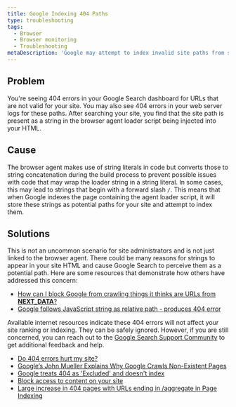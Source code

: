 ```yaml
---
title: Google Indexing 404 Paths
type: troubleshooting
tags:
  - Browser
  - Browser monitoring
  - Troubleshooting
metaDescription: 'Google may attempt to index invalid site paths from strings found in the agent loader.'
---
```


## Problem

You're seeing 404 errors in your Google Search dashboard for URLs that are not valid for your site. You may also see 404 errors in your web server logs for these paths. After searching your site, you find that the site path is present as a string in the browser agent loader script being injected into your HTML.

## Cause

The browser agent makes use of string literals in code but converts those to string concatenation during the build process to prevent possible issues with code that may wrap the loader string in a string literal. In some cases, this may lead to strings that begin with a forward slash `/`. This means that when Google indexes the page containing the agent loader script, it will store these strings as potential paths for your site and attempt to index them.

## Solutions

This is not an uncommon scenario for site administrators and is not just linked to the browser agent. There could be many reasons for strings to appear in your site HTML and cause Google Search to perceive them as a potential path. Here are some resources that demonstrate how others have addressed this concern:

- [How can I block Google from crawling things it thinks are URLs from __NEXT_DATA__?](https://stackoverflow.com/questions/75672103/how-can-i-block-google-from-crawling-things-it-thinks-are-urls-from-next-data)
- [Google follows JavaScript string as relative path - produces 404 error](https://webmasters.stackexchange.com/questions/50848/google-follows-javascript-string-as-relative-path-produces-404-error)

Available internet resources indicate these 404 errors will not affect your site ranking or indexing. They can be safely ignored. However, if you are still concerned, you can reach out to the [Google Search Support Community](https://support.google.com/webmasters/community?hl=en) to get additional feedback and help.

- [Do 404 errors hurt my site?](https://developers.google.com/search/blog/2011/05/do-404s-hurt-my-site)
- [Google’s John Mueller Explains Why Google Crawls Non-Existent Pages](https://www.searchenginejournal.com/googlebot-404/239325/)
- [Google treats 404 as 'Excluded' and doesn't index](https://support.google.com/webmasters/thread/59325769?hl=en&msgid=59357731)
- [Block access to content on your site](https://support.google.com/news/publisher-center/answer/9605477?hl=en)
- [Large increase in 404 pages with URLs ending in /aggregate in Page Indexing](https://support.google.com/webmasters/thread/212583650/large-increase-in-404-pages-with-urls-ending-in-aggregate-in-page-indexing?hl=en)
